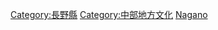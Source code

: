 {{日本行政區劃分類導航|文化}}
{{Commonscat|Culture of Nagano prefecture}}

[[Category:長野縣|Category:長野縣]]
[[Category:中部地方文化|Category:中部地方文化]]
[[Category:日本各都道府縣文化|Nagano]]